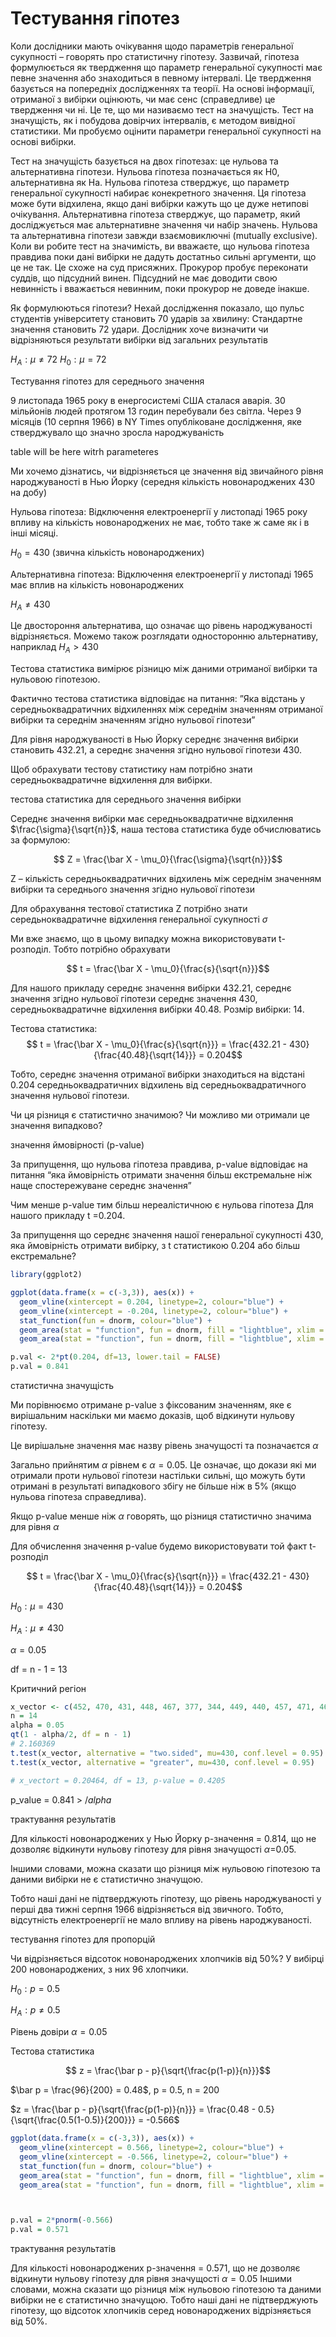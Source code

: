 # Тестування гіпотез {#hypothesistest}

Коли дослідники мають очікування щодо параметрів генеральної сукупності – говорять про статистичну гіпотезу. Зазвичай, гіпотеза формулюється як твердження що параметр генеральної сукупності має певне значення або знаходиться в певному інтервалі.
Це твердження базується на попередніх дослідженнях та теорії. На основі інформації, отриманої з вибірки оцінюють, чи має сенс (справедливе) це твердження чи ні. Це те, що ми називаємо тест на значущість.
Тест на значущість, як і побудова довірчих інтервалів, є методом вивідної статистики. Ми пробуємо оцінити параметри генеральної сукупності на основі вибірки.


Тест на значущість базується на двох гіпотезах: це нульова та альтернативна гіпотези. Нульова гіпотеза позначається як H0, альтернативна як На. Нульова гіпотеза стверджує, що параметр генеральної сукупності набирає конекретного значення. Ця гіпотеза може бути відхилена, якщо дані вибірки кажуть що це дуже нетипові очікування. Альтернативна гіпотеза стверджує, що параметр, який досліджується має альтернативне значення чи набір значень. Нульова та альтернативна гіпотези завжди взаємовиключні (mutually exclusive).
Коли ви робите тест на значимість, ви вважаєте, що нульова гіпотеза правдива поки дані вибірки не дадуть достатньо сильні аргументи, що це не так. Це схоже на суд присяжних. Прокурор пробує переконати суддів, що підсудний винен. Підсудний не має доводити свою невинність і вважається невинним, поки прокурор не доведе інакше.

Як формулюються гіпотези? Нехай дослідження показало, що пульс студентів університету становить 70 ударів за хвилину: Стандартне значення становить 72 удари. Дослідник хоче визначити чи відрізняються результати вибірки від загальних результатів

$H_A: \mu \neq 72$
$H_0: \mu = 72$

Тестування гіпотез для середнього значення

9 листопада 1965 року в енергосистемі США сталася аварія. 30 мільйонів людей протягом 13 годин  перебували без світла. Через 9 місяців (10 серпня 1966) в NY Times опубліковане дослідження, яке стверджувало що значно зросла народжуваність

table will be here witrh parameteres

Ми хочемо дізнатись, чи відрізняється це значення від звичайного рівня народжуваності в Нью Йорку (середня кількість новонароджених 430 на добу)


Нульова гіпотеза: Відключення електроенергії у листопаді 1965 року впливу на кількість новонароджених не має, тобто таке ж саме як і в інші місяці.

$H_0 = 430$ (звична кількість новонароджених)

Альтернативна гіпотеза: Відключення електроенергії у листопаді 1965 має вплив на кількість новонароджених

$H_A \neq 430$

Це двостороння альтернатива, що означає що рівень народжуваності відрізняється. Можемо також розглядати односторонню альтернативу, наприклад $H_A > 430$

Тестова статистика вимірює різницю між даними отриманої вибірки та нульовою гіпотезою.

Фактично тестова статистика відповідає на питання: ”Яка відстань у середньоквадратичних відхиленнях між середнім значенням отриманої вибірки та середнім значенням згідно нульової гіпотези”

Для рівня народжуваності в Нью Йорку середнє значення вибірки становить 432.21, а середнє значення згідно нульової гіпотези 430.

Щоб обрахувати тестову статистику нам потрібно знати середньоквадратичне відхилення для вибірки.

тестова  статистика для середнього значення вибірки

Середнє значення вибірки має середньоквадратичне відхилення $\frac{\sigma}{\sqrt{n}}$, наша тестова статистика буде обчислюватись за формулою:

$$ Z = \frac{\bar X - \mu_0}{\frac{\sigma}{\sqrt{n}}}$$

Z – кількість середньоквадратичних відхилень між середнім значенням вибірки та середнього значення згідно нульової гіпотези

Для обрахування тестової статистика Z потрібно знати середьноквадратичне відхилення генеральної сукупності $\sigma$


Ми вже знаємо, що в цьому випадку можна використовувати t-розподіл.
Тобто потрібно обрахувати 

$$ t = \frac{\bar X - \mu_0}{\frac{s}{\sqrt{n}}}$$

Для нашого прикладу середнє значення вибірки 432.21, середнє значення згідно нульової гіпотези середнє значення 430, середньоквадратичне відхилення вибірки 40.48. Розмір вибірки: 14.

Тестова статистика: $$ t = \frac{\bar X - \mu_0}{\frac{s}{\sqrt{n}}} =  \frac{432.21 - 430}{\frac{40.48}{\sqrt{14}}} = 0.204$$

Тобто, середнє значення отриманої вибірки знаходиться на відстані 0.204 середньоквадратичних відхилень від середньоквадратичного значення нульової гіпотези. 

Чи ця різниця є статистично значимою? Чи можливо ми отримали це значення випадково?

значення ймовірності (p-value)


За припущення, що нульова гіпотеза правдива, p-value відповідає на питання “яка ймовірність отримати значення більш екстремальне ніж наще спостережуване середнє значення”

Чим менше p-value тим більш нереалістичною є нульова гіпотеза
Для нашого прикладу t =0.204. 


За припущення що середнє значення нашої генеральної сукупності 430, яка ймовірність отримати вибірку, з t статистикою 0.204 або більш екстремальне?

```r

library(ggplot2)

ggplot(data.frame(x = c(-3,3)), aes(x)) + 
  geom_vline(xintercept = 0.204, linetype=2, colour="blue") +
  geom_vline(xintercept = -0.204, linetype=2, colour="blue") +
  stat_function(fun = dnorm, colour="blue") +
  geom_area(stat = "function", fun = dnorm, fill = "lightblue", xlim = c(0.204, 3)) +
  geom_area(stat = "function", fun = dnorm, fill = "lightblue", xlim = c(-3, -0.204))

p.val <- 2*pt(0.204, df=13, lower.tail = FALSE)
p.val = 0.841

```

статистична значущість

Ми порівнюємо отримане p-value з фіксованим значенням, яке є вирішальним наскільки ми маємо доказів, щоб відкинути нульову гіпотезу.

Це вирішальне значення має назву рівень значущості та позначаєтся $\alpha$

Загально прийнятим $\alpha$ рівнем є $\alpha =0.05$. Це означає, що докази які ми отримали проти нульової гіпотези настільки сильні, що можуть бути отримані в результаті випадкового збігу не більше ніж в 5% (якщо нульова гіпотеза справедлива).

Якщо p-value менше ніж $\alpha$ говорять, що різниця статистично значима для рівня $\alpha$


Для обчислення значення p-value будемо використовувати той факт t-розподіл

$$ t = \frac{\bar X - \mu_0}{\frac{s}{\sqrt{n}}} =  \frac{432.21 - 430}{\frac{40.48}{\sqrt{14}}} = 0.204$$

$H_0: \mu = 430$

$H_A: \mu \neq 430$

$\alpha = 0.05$

df = n - 1 = 13

Критичний регіон
```r

x_vector <- c(452, 470, 431, 448, 467, 377, 344, 449, 440, 457, 471, 463, 405, 377)
n = 14
alpha = 0.05
qt(1 - alpha/2, df = n - 1) 
# 2.160369
t.test(x_vector, alternative = "two.sided", mu=430, conf.level = 0.95)
t.test(x_vector, alternative = "greater", mu=430, conf.level = 0.95)

# x_vectort = 0.20464, df = 13, p-value = 0.4205
```

p_value = 0.841 > $/alpha$

трактування результатів

Для кількості новонароджених у Нью Йорку p-значення = 0.814, що не дозволяє відкинути нульову гіпотезу для рівня значущості $\alpha$=0.05.

Іншими словами, можна сказати що різниця між нульовою гіпотезою та даними вибірки не є статистично значущою.

Тобто наші дані не підтверджують гіпотезу, що рівень народжуваності у перші два тижні серпня 1966  відрізняється від звичного. Тобто, відсутність електроенергії  не мало впливу на рівень народжуваності.


тестування гіпотез для пропорцій

Чи відрізняється відсоток новонароджених хлопчиків від 50%? У вибірці 200 новонароджених, з них 96 хлопчики.


$H_0: p = 0.5$

$H_A: p \neq 0.5$

Рівень довіри $\alpha = 0.05$

Тестова статистика


$$ z = \frac{\bar p - p}{\sqrt{\frac{p(1-p)}{n}}}$$


$\bar p = \frac{96}{200} = 0.48$,  p = 0.5, n = 200

$z = \frac{\bar p - p}{\sqrt{\frac{p(1-p)}{n}}} = \frac{0.48 - 0.5}{\sqrt{\frac{0.5(1-0.5)}{200}}} = -0.566$

```r

ggplot(data.frame(x = c(-3,3)), aes(x)) + 
  geom_vline(xintercept = 0.566, linetype=2, colour="blue") +
  geom_vline(xintercept = -0.566, linetype=2, colour="blue") +
  stat_function(fun = dnorm, colour="blue") +
  geom_area(stat = "function", fun = dnorm, fill = "lightblue", xlim = c(0.566, 3)) +
  geom_area(stat = "function", fun = dnorm, fill = "lightblue", xlim = c(-3, -0.566))



p.val = 2*pnorm(-0.566)
p.val = 0.571


```

трактування результатів

Для кількості новонароджених p-значення = 0.571, що не дозволяє відкинути нульову гіпотезу для рівня значущості $\alpha = 0.05$
Іншими словами, можна сказати що різниця між нульовою гіпотезою та даними вибірки не є статистично значущою.
Тобто наші дані не підтверджують гіпотезу, що відсоток хлопчиків серед новонароджених відрізняється від 50%.





